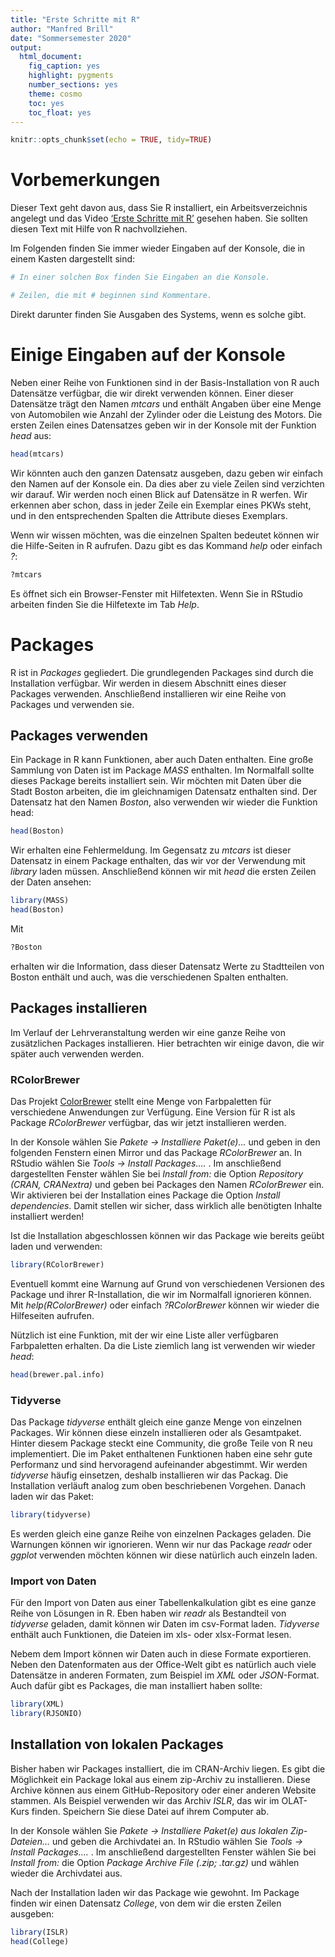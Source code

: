 ```yaml
---
title: "Erste Schritte mit R"
author: "Manfred Brill"
date: "Sommersemester 2020"
output: 
  html_document: 
    fig_caption: yes
    highlight: pygments
    number_sections: yes
    theme: cosmo
    toc: yes
    toc_float: yes
---
```


```r
knitr::opts_chunk$set(echo = TRUE, tidy=TRUE)
```

# Vorbemerkungen
Dieser Text geht davon aus, dass Sie R installiert, ein Arbeitsverzeichnis angelegt und das Video 
['Erste Schritte mit R'](https://www.youtube.com/watch?v=uaJkFNqWDEU&feature=youtu.be) gesehen haben. Sie sollten diesen Text mit Hilfe von R nachvollziehen.

Im Folgenden finden Sie immer wieder Eingaben auf der Konsole, die in einem Kasten dargestellt sind:
```r
# In einer solchen Box finden Sie Eingaben an die Konsole.

# Zeilen, die mit # beginnen sind Kommentare.
```
Direkt darunter finden Sie Ausgaben des Systems, wenn es solche gibt.

# Einige Eingaben auf der Konsole
Neben einer Reihe von Funktionen sind in der Basis-Installation von R auch Datensätze verfügbar, die wir direkt verwenden können.
Einer dieser Datensätze trägt den Namen *mtcars* und enthält Angaben über eine Menge von 
Automobilen wie Anzahl der Zylinder oder die Leistung des Motors. Die ersten Zeilen
eines Datensatzes geben wir in der Konsole mit der Funktion *head* aus:

```r
head(mtcars)
```

Wir könnten auch den ganzen Datensatz ausgeben, dazu geben wir einfach den Namen auf der Konsole ein. Da dies aber zu viele Zeilen sind verzichten wir darauf. Wir werden noch einen Blick auf Datensätze
in R werfen. Wir erkennen aber schon, dass in jeder Zeile ein Exemplar eines PKWs steht, und in den
entsprechenden Spalten die Attribute dieses Exemplars.

Wenn wir wissen möchten, was die einzelnen Spalten bedeutet können wir die Hilfe-Seiten in R
aufrufen. Dazu gibt es das Kommand *help* oder einfach *?*:

```r
?mtcars
```
Es öffnet sich ein Browser-Fenster mit Hilfetexten. Wenn Sie in RStudio arbeiten finden Sie die Hilfetexte
im Tab *Help*. 

# Packages
R ist in *Packages* gegliedert. Die grundlegenden Packages sind durch
die Installation verfügbar.
Wir werden in diesem Abschnitt eines dieser Packages verwenden. 
Anschließend installieren wir eine
Reihe von Packages und verwenden sie.

## Packages verwenden

Ein Package in R kann Funktionen, aber auch Daten enthalten. Eine große Sammlung von Daten ist im Package *MASS* enthalten. 
Im Normalfall sollte dieses Package bereits installiert sein. Wir möchten mit Daten über die Stadt Boston arbeiten, die im gleichnamigen Datensatz enthalten sind. Der Datensatz hat den Namen
*Boston*, also verwenden wir wieder die Funktion head:
```r
head(Boston)
```
Wir erhalten eine Fehlermeldung.
Im Gegensatz zu *mtcars* ist dieser Datensatz
in einem Package enthalten, das wir vor der Verwendung mit *library* laden müssen. Anschließend können wir
mit *head* die ersten Zeilen der Daten ansehen:
```r
library(MASS)
head(Boston)
```
Mit
```r
?Boston
```
erhalten wir die Information, dass dieser Datensatz Werte zu Stadtteilen von Boston enthält und auch, was die verschiedenen Spalten enthalten.

## Packages installieren
Im Verlauf der Lehrveranstaltung werden wir eine ganze Reihe von zusätzlichen Packages installieren.
Hier betrachten wir einige davon, die wir später auch verwenden werden. 


### RColorBrewer
Das Projekt [ColorBrewer](http://colorbrewer2.org/) stellt eine Menge von Farbpaletten für verschiedene Anwendungen zur Verfügung. Eine Version für R ist als Package *RColorBrewer* verfügbar,
das wir jetzt installieren werden.

In der Konsole wählen Sie *Pakete $\to$ Installiere Paket(e)...* und geben
in den folgenden Fenstern einen Mirror und das Package *RColorBrewer* an.
In RStudio wählen Sie *Tools $\to$ Install Packages.... *.
Im anschließend dargestellten Fenster wählen Sie bei *Install from:* die Option 
*Repository (CRAN, CRANextra)* und geben bei Packages den Namen *RColorBrewer* ein.
Wir aktivieren bei der Installation eines Package die Option
*Install dependencies*. Damit stellen wir sicher, dass wirklich alle benötigten Inhalte installiert werden!

Ist die Installation abgeschlossen können wir das Package wie bereits geübt laden und verwenden:
```r
library(RColorBrewer)
```
Eventuell kommt eine Warnung auf Grund von verschiedenen Versionen des Package
und ihrer R-Installation, die wir im Normalfall ignorieren können.
Mit *help(RColorBrewer)* oder einfach *?RColorBrewer* können wir
wieder die Hilfeseiten aufrufen.

Nützlich ist eine Funktion, mit der wir eine Liste aller verfügbaren Farbpaletten
erhalten. Da die Liste ziemlich lang ist verwenden wir wieder *head*:
```r
head(brewer.pal.info)
```

### Tidyverse
Das Package *tidyverse* enthält gleich eine ganze Menge von einzelnen Packages. Wir können diese einzeln installieren oder als Gesamtpaket. Hinter diesem Package steckt eine Community, die große Teile von R neu implementiert. Die im Paket enthaltenen Funktionen haben eine sehr gute Performanz und sind hervoragend aufeinander abgestimmt. Wir werden *tidyverse* häufig einsetzen, deshalb installieren wir
das Packag. Die Installation verläuft analog zum oben beschriebenen Vorgehen. Danach laden
wir das Paket:
```r
library(tidyverse)
```

Es werden gleich eine ganze Reihe von einzelnen Packages geladen. Die Warnungen können wir ignorieren. Wenn wir nur das Package *readr* oder *ggplot* verwenden möchten können wir diese natürlich auch
einzeln laden.

### Import von Daten
Für den Import von  Daten aus einer Tabellenkalkulation gibt es eine ganze Reihe
von Lösungen in R. Eben haben wir *readr* als Bestandteil von *tidyverse* geladen, damit können wir Daten im csv-Format laden. *Tidyverse* enthält auch Funktionen,
die Dateien im xls- oder xlsx-Format lesen.

Nebem dem Import können wir Daten auch in diese Formate exportieren.
Neben den Datenformaten aus der Office-Welt gibt es natürlich auch viele Datensätze
in anderen Formaten, zum Beispiel
im *XML* oder *JSON*-Format. Auch dafür gibt es Packages, die man
installiert haben sollte:
```r
library(XML)
library(RJSONIO)
```

## Installation von lokalen Packages
Bisher haben wir Packages installiert, die im CRAN-Archiv liegen. Es gibt die Möglichkeit
ein Package lokal aus einem zip-Archiv zu installieren. Diese Archive können aus einem GitHub-Repository oder einer anderen Website stammen. Als Beispiel verwenden wir das Archiv
*ISLR*, das wir im OLAT-Kurs finden. Speichern Sie diese Datei auf ihrem Computer ab.

In der Konsole wählen Sie *Pakete $\to$ Installiere Paket(e) aus lokalen Zip-Dateien...* und geben
die Archivdatei an.
In RStudio wählen Sie *Tools $\to$ Install Packages.... *.
Im anschließend dargestellten Fenster wählen Sie bei *Install from:* die Option 
*Package Archive File (.zip; .tar.gz)* und wählen wieder die Archivdatei aus.

Nach der Installation laden wir das Package wie gewohnt. Im Package finden wir einen
Datensatz *College*, von dem wir die ersten Zeilen ausgeben:
```r
library(ISLR)
head(College)
```
